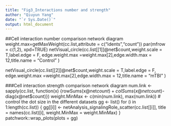 ---
title: "Fig3_Interactions number and strength"
author: "Qiuyun Yang"
date: "`r Sys.Date()`"
output: html_document
---
##Cell interaction number comparison network diagram
weight.max=getMaxWeight(cc.list,attribute = c("idents","count"))
par(mfrow = c(1,2), xpd=TRUE)
netVisual_circle(cc.list[[1]]@net$count,weight.scale = T,label.edge = F,
                 edge.weight.max =weight.max[2],edge.width.max = 12,title.name = "Control" )

netVisual_circle(cc.list[[2]]@net$count,weight.scale = T,label.edge = F,
                 edge.weight.max =weight.max[2],edge.width.max = 12,title.name = "mTBI" )
                 
###Cell interaction strength comparison network diagram
num.link <- sapply(cc.list, function(x) {rowSums(x@net$count) + colSums(x@net$count)-diag(x@net$count)})
weight.MinMax <- c(min(num.link), max(num.link)) # control the dot size in the different datasets
gg <- list()
for (i in 1:length(cc.list)) {
  gg[[i]] <- netAnalysis_signalingRole_scatter(cc.list[[i]], title = names(cc.list)[i], weight.MinMax = weight.MinMax)
}
patchwork::wrap_plots(plots = gg)
